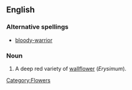 ==English==
===Alternative spellings===
*[[bloody-warrior]]
===Noun===
{{en-noun|sg=[[bloody]] [[warrior]]}}

# A deep red variety of [[wallflower]] (''Erysimum'').

[[Category:Flowers]]